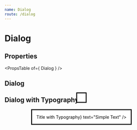 ```yaml
---
name: Dialog
route: /dialog
---
```



# Dialog

## Properties
<PropsTable of={ Dialog } />

## Dialog
<Playground>
    <Dialog
        open={ false }
        title='My beautiful Dialog'
        text="Isn't it?"
    />
</Playground>

## Dialog with Typography
<Playground>
    <Dialog
        open={ false }
        title={<Typography color="primary">Title with Typography</Typography>}
        text="Simple Text"
    />
</Playground>

